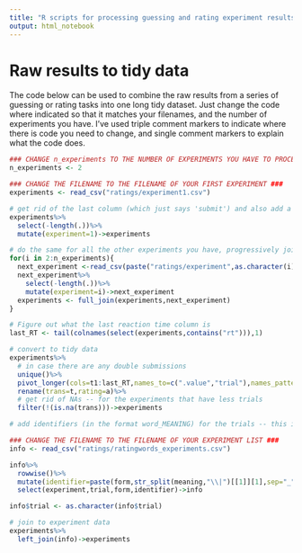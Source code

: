 ```yaml
---
title: "R scripts for processing guessing and rating experiment results"
output: html_notebook
---
```


# Raw results to tidy data

The code below can be used to combine the raw results from a series of guessing or rating tasks into one long tidy dataset. Just change the code where indicated so that it matches your filenames, and the number of experiments you have. I've used triple comment markers to indicate where there is code you need to change, and single comment markers to explain what the code does.

```r
### CHANGE n_experiments TO THE NUMBER OF EXPERIMENTS YOU HAVE TO PROCESS ###
n_experiments <- 2

### CHANGE THE FILENAME TO THE FILENAME OF YOUR FIRST EXPERIMENT ###
experiments <- read_csv("ratings/experiment1.csv")

# get rid of the last column (which just says 'submit') and also add a column to identify the experiment number
experiments%>%
  select(-length(.))%>%
  mutate(experiment=1)->experiments

# do the same for all the other experiments you have, progressively joining them together each time
for(i in 2:n_experiments){
  next_experiment <-read_csv(paste("ratings/experiment",as.character(i),".csv",sep=''))
  next_experiment%>%
    select(-length(.))%>%
    mutate(experiment=i)->next_experiment
  experiments <- full_join(experiments,next_experiment)
}

# Figure out what the last reaction time column is
last_RT <- tail(colnames(select(experiments,contains("rt"))),1)

# convert to tidy data
experiments%>%
  # in case there are any double submissions
  unique()%>%
  pivot_longer(cols=t1:last_RT,names_to=c(".value","trial"),names_pattern="([A-Za-z]+)(\\d+)")%>%
  rename(trans=t,rating=a)%>%
  # get rid of NAs -- for the experiments that have less trials
  filter(!(is.na(trans)))->experiments

# add identifiers (in the format word_MEANING) for the trials -- this is important in case you have homonyms in your data. I just use the first translation in the meaning column to make these identifiers.

### CHANGE THE FILENAME TO THE FILENAME OF YOUR EXPERIMENT LIST ###
info <- read_csv("ratings/ratingwords_experiments.csv")

info%>%
  rowwise()%>%
  mutate(identifier=paste(form,str_split(meaning,"\\|")[[1]][1],sep="_"))%>%
  select(experiment,trial,form,identifier)->info

info$trial <- as.character(info$trial)

# join to experiment data
experiments%>%
  left_join(info)->experiments
```


